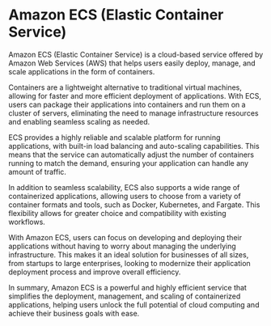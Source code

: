 
# Amazon ECS (Elastic Container Service)
Amazon ECS (Elastic Container Service) is a cloud-based service offered by Amazon Web Services (AWS) that helps users easily deploy, manage, and scale applications in the form of containers. 

Containers are a lightweight alternative to traditional virtual machines, allowing for faster and more efficient deployment of applications. With ECS, users can package their applications into containers and run them on a cluster of servers, eliminating the need to manage infrastructure resources and enabling seamless scaling as needed.

ECS provides a highly reliable and scalable platform for running applications, with built-in load balancing and auto-scaling capabilities. This means that the service can automatically adjust the number of containers running to match the demand, ensuring your application can handle any amount of traffic.

In addition to seamless scalability, ECS also supports a wide range of containerized applications, allowing users to choose from a variety of container formats and tools, such as Docker, Kubernetes, and Fargate. This flexibility allows for greater choice and compatibility with existing workflows.

With Amazon ECS, users can focus on developing and deploying their applications without having to worry about managing the underlying infrastructure. This makes it an ideal solution for businesses of all sizes, from startups to large enterprises, looking to modernize their application deployment process and improve overall efficiency.

In summary, Amazon ECS is a powerful and highly efficient service that simplifies the deployment, management, and scaling of containerized applications, helping users unlock the full potential of cloud computing and achieve their business goals with ease.